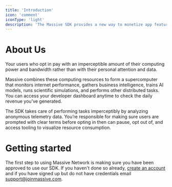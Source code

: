 ```yaml
---
title: 'Introduction'
icon: 'comment'
iconType: 'light'
description: 'The Massive SDK provides a new way to monetize app features and content without annoying ads or low-converting paywalls.'
---
```


# About Us

Your users who opt in pay with an imperceptible amount of their computing power and bandwidth rather than with their personal attention and data.

Massive combines these computing resources to form a supercomputer that monitors internet performance, gathers business intelligence, trains AI models, runs scientific simulations, and performs other distributed tasks. You can access your developer dashboard anytime to check the daily revenue you’ve generated.

The SDK takes care of performing tasks imperceptibly by analyzing anonymous telemetry data. You’re responsible for making sure users are prompted with clear terms before opting in then can pause, opt out of, and access tooling to visualize resource consumption.

# Getting started

The first step to using Massive Network is making sure you have been approved to use our SDK. If you haven't done so already, [create an account](https://www.joinmassive.com/create-account-sdk) and if you have signed up but do not have credentials email [support@joinmassive.com](support@joinmassive.com).
